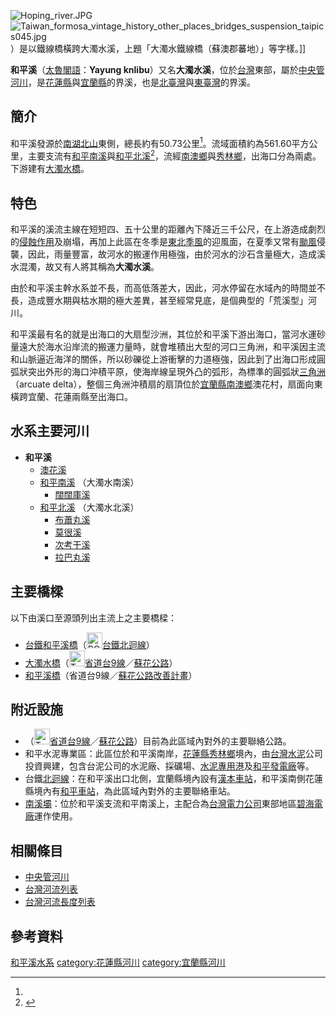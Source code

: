 {{Infobox river
| river_name = 和平溪
| native_name = 大濁水溪
| image_name = Peace River，Taiwan.jpg
| image_size = 300px
| caption    = 和平溪出海溪口
| origin     = [[南湖大山北峰|南湖大山北峰]]
| mouth      = 和平村
| progression = [[太平洋|太平洋]]
| basin_countries = {{ROC-TW}}
| location   = [[宜蘭縣|宜蘭縣]][[南澳鄉|南澳鄉]]<br>[[花蓮縣|花蓮縣]][[秀林鄉|秀林鄉]]
| length     = {{convert|50.73|km|0|cuft|0|abbr=off}}<ref name="河長">河長係依據經濟部水利署[http://www.wra.gov.tw/public/PDF/7211919254.pdf 表12 臺灣地區之河川─中央管河川] {{Wayback|url=http://www.wra.gov.tw/public/PDF/7211919254.pdf |date=20160304132742 }}，該單位水利櫥窗[http://www.wra.gov.tw/ct.asp?xItem=12947&ctNode=2405&comefrom=lp 治理計畫- 和平溪] {{Wayback|url=http://www.wra.gov.tw/ct.asp?xItem=12947&ctNode=2405&comefrom=lp |date=20050920220906 }}所示河長亦相同，但水利櫥窗另一網頁[http://www.wra.gov.tw/ct.asp?xItem=20091&CtNode=4372 讓我們看河去(重要河川)- 和平溪] {{Wayback|url=http://www.wra.gov.tw/ct.asp?xItem=20091&CtNode=4372 |date=20080102021008 }}河長則標示為48.2公里</ref>
| elevation  = {{convert|3557|m|0|cuft|0|abbr=off}}
| mouth_elevation = {{convert|0|m|0|cuft|0|abbr=off}}
| discharge  = {{convert|53|m3/s|0|cuft|0|abbr=off}}
| watershed  = {{convert|561.60|km2|0|cuft|0|abbr=off}}
| left_tribs = [[澳花溪|澳花溪]]、[[和平北溪|和平北溪]]
| right_tribs = [[和平南溪|和平南溪]]
}}
[[File:Hoping_river.JPG|thumb]]
[[File:Taiwan_formosa_vintage_history_other_places_bridges_suspension_taipics045.jpg|thumb]]）是以鐵線橋橫跨大濁水溪，上題「大濁水鐵線橋（蘇澳郡蕃地）」等字樣。]]

'''和平溪'''（[[德路固語|太魯閣語]]：'''Yayung knlibu'''）又名'''大濁水溪'''，位於[[台灣|台灣]]東部，屬於[[中央管河川|中央管河川]]，是[[花蓮縣|花蓮縣]]與[[宜蘭縣|宜蘭縣]]的界溪，也是[[北臺灣|北臺灣]]與[[東臺灣|東臺灣]]的界溪。

==簡介==
和平溪發源於[[南湖北山|南湖北山]]東側，總長約有50.73公里<ref name="河長"/>。流域面積約為561.60平方公里，主要支流有[[和平南溪|和平南溪]]與[[和平北溪|和平北溪]]<REF>
{{Cite web |url=http://web.thu.edu.tw/deborah/www/index2/stream/hopin/hopin.htm |title=和平溪流域圖及支流分布表 |accessdate=2016-08-18 |archive-date=2016-10-16 |archive-url=https://web.archive.org/web/20161016051109/http://web.thu.edu.tw/deborah/www/index2/stream/hopin/hopin.htm |dead-url=no }}
</REF>，流經[[南澳鄉|南澳鄉]]與[[秀林鄉|秀林鄉]]，出海口分為兩處。下游建有[[大濁水橋|大濁水橋]]。

==特色==
和平溪的溪流主線在短短四、五十公里的距離內下降近三千公尺，在上游造成劇烈的[[侵蝕作用|侵蝕作用]]及崩塌，再加上此區在冬季是[[東北季風|東北季風]]的迎風面，在夏季又常有[[颱風|颱風]]侵襲，因此，雨量豐富，故河水的搬運作用極強，由於河水的沙石含量極大，造成溪水混濁，故又有人將其稱為'''大濁水溪'''。 

由於和平溪主幹水系並不長，而高低落差大，因此，河水停留在水域內的時間並不長，造成豐水期與枯水期的極大差異，甚至經常見底，是個典型的「荒溪型」河川。

和平溪最有名的就是出海口的大扇型沙洲，其位於和平溪下游出海口，當河水運砂量遠大於海水沿岸流的搬運力量時，就會堆積出大型的河口三角洲，和平溪因主流和山脈逼近海洋的關係，所以砂礫從上游衝擊的力道極強，因此到了出海口形成圓弧狀突出外形的海口沖積平原，使海岸線呈現外凸的弧形，為標準的圓弧狀[[三角洲|三角洲]]（arcuate delta），整個三角洲沖積扇的扇頂位於[[宜蘭縣|宜蘭縣]][[南澳鄉|南澳鄉]]澳花村，扇面向東橫跨宜蘭、花蓮兩縣至出海口。

==水系主要河川==
*'''和平溪'''
**[[澳花溪|澳花溪]] 
**[[和平南溪|和平南溪]] （大濁水南溪）
***[[闊闊庫溪|闊闊庫溪]] 
**[[和平北溪|和平北溪]] （大濁水北溪）
***[[布蕭丸溪|布蕭丸溪]] 
***[[莫很溪|莫很溪]] 
***[[次考干溪|次考干溪]] 
***[[拉巴丸溪|拉巴丸溪]]

==主要橋樑==
以下由溪口至源頭列出主流上之主要橋樑：

*[[台鐵和平溪橋|台鐵和平溪橋]]（[[File:ROC_Taiwan_Railways_Administration_Logo.svg|25px]][[台鐵|台鐵]][[北迴線|北迴線]]）
*[[大濁水橋|大濁水橋]]（[[File:TW_PHW9.svg|25px]][[臺灣省道|省道]][[台9線|台9線]]／[[蘇花公路|蘇花公路]]）
*[[和平溪橋|和平溪橋]]（省道台9線／[[蘇花公路改善計畫|蘇花公路改善計畫]]）
==附近設施==
*（[[File:TW_PHW9.svg|25px]][[臺灣省道|省道]][[台9線|台9線]]／[[蘇花公路|蘇花公路]]）目前為此區域內對外的主要聯絡公路。
*和平水泥專業區：此區位於和平溪南岸，[[花蓮縣|花蓮縣]][[秀林鄉|秀林鄉]]境內，由[[台灣水泥|台灣水泥]]公司投資興建，包含台泥公司的水泥廠、採礦場、[[和平工業專用港|水泥專用港]]及[[和平發電廠|和平發電廠]]等。
*台鐵[[北迴線|北迴線]]：在和平溪出口北側，宜蘭縣境內設有[[漢本車站|漢本車站]]，和平溪南側花蓮縣境內有[[和平車站_(花蓮縣)|和平車站]]，為此區域內對外的主要聯絡車站。
*[[南溪壩|南溪壩]]：位於和平溪支流和平南溪上，主配合為[[台灣電力公司|台灣電力公司]]東部地區[[碧海電廠|碧海電廠]]運作使用。

==相關條目==
*[[中央管河川|中央管河川]] 
*[[台灣河流列表|台灣河流列表]] 
*[[台灣河流長度列表|台灣河流長度列表]]

==參考資料==
<div class="references-small">
<references />
</div>

{{commons category|Heping River}}

{{台灣河流}}
[[category:和平溪水系|和平溪水系]]
[[category:花蓮縣河川|category:花蓮縣河川]]
[[category:宜蘭縣河川|category:宜蘭縣河川]]